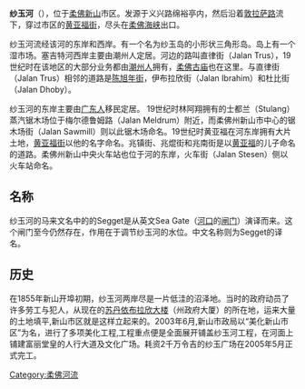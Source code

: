 {{unreferenced|time=2011-10-01T06:02:32+00:00}}
{{Infobox river
| name               = 纱玉河
| name_native        = Sungai Segget
| name_native_lang   = 
| name_other         = 
| name_etymology     = 
<!---------------------- IMAGE & MAP -->
| image              = Segget River.jpg
| image_size         = 250px
| image_caption      = 纱玉河
| map                = 
| map_size           = 
| map_caption        = 
| pushpin_map        = 
| pushpin_map_size   = 
| pushpin_map_caption= 
<!---------------------- LOCATION -->
| subdivision_type1  = 国家
| subdivision_name1  = {{MAS}}
| subdivision_type2  = 州属
| subdivision_name2  = {{flagicon|Johor}} [[柔佛州|柔佛州]]
| subdivision_type3  = 
| subdivision_name3  = 
| subdivision_type4  = 
| subdivision_name4  = 
| subdivision_type5  = 
| subdivision_name5  = 
<!---------------------- PHYSICAL CHARACTERISTICS -->
| length             = {{convert|4.28|km|mi|abbr=on}} 
| width_min          = 
| width_avg          = 
| width_max          = 
| depth_min          = 
| depth_avg          = 
| depth_max          = 
| discharge1_location= 
| discharge1_min     = 
| discharge1_avg     = 
| discharge1_max     = 
<!---------------------- BASIN FEATURES -->
| source1            = [[义兴会|义兴路绵裕亭]]（[[义兴会|义山]]）
| source1_location   = {{flagicon|Johor}} [[柔佛州|柔佛州]][[新山市|新山市]]
| source1_coordinates= 
| source1_elevation  = 
| mouth              = [[柔佛海峡|柔佛海峡]]
| mouth_location     = {{flagicon|Johor}} [[柔佛州|柔佛州]][[新山市|新山市]]
| mouth_coordinates  = 
| mouth_elevation    = 
| progression        = 
| river_system       = 
| basin_size         = 
| tributaries_left   = 
| tributaries_right  = 
| custom_label       = 
| custom_data        = 
| extra              = 
}}

'''纱玉河'''（{{lang-ms|Sungai Segget}}），位于[[柔佛|柔佛]][[新山|新山]]市区。发源于义兴路绵裕亭内，然后沿着[[敦拉萨路|敦拉萨路]]流下，穿过市区的[[黄亚福街|黄亚福街]]，尽头在[[柔佛海峡|柔佛海峡]]出口。

纱玉河流经该河的东岸和西岸。有一个名为纱玉岛的小形状三角形岛。岛上有一个湿市场。塞吉特河西岸主要由潮州人定居。河边的路叫直律街（Jalan Trus），19世纪时在该地区的大部分业务都由[[潮州人|潮州人]]拥有，[[柔佛古庙|柔佛古庙]]也在这里。与直律街（Jalan Trus）相邻的道路是[[陈旭年街|陈旭年街]]，伊布拉欣街（Jalan Ibrahim）和杜比街（Jalan Dhoby）。

纱玉河的东岸主要由[[广东人|广东人]]移民定居。 19世纪时林阿翔拥有的士都兰（Stulang）蒸汽锯木场位于梅尔德鲁姆路（Jalan Meldrum）附近，而柔佛州新山市中心的锯木场街（Jalan Sawmill）则以此锯木场命名。19世纪时黄亚福在河东岸拥有大片土地，[[黄亚福街|黄亚福街]]以他的名字命名。兆镇街、兆焜街和兆南街是以[[黄亚福|黄亚福]]的儿子命名的道路。柔佛州新山中央火车站也位于河的东岸，火车街（Jalan Stesen）侧以火车站命名。

==名称==
纱玉河的马来文名中的的Segget是从英文Sea Gate（[[河口|河口]]的[[闸门|闸门]]）演译而来。这个闸门至今仍然存在，作用在于调节纱玉河的水位。中文名称则为Segget的译名。

==历史==
在1855年新山开埠初期，纱玉河两岸尽是一片低洼的沼泽地。当时的政府动员了许多劳工与犯人，从现在的[[苏丹依布拉欣大楼|苏丹依布拉欣大楼]]（州政府大厦）的所在地，运来大量的土地填平,新山市区就是这样立起来的。2003年6月,新山市政局以“美化新山市区”为名，进行了多项美化工程,工程重点便是全面展开铺盖纱玉河工程，在河面上铺建富丽堂皇的人行大道及文化广场。耗资2千万令吉的纱玉广场在2005年5月正式完工。

{{commons category|Segget River}}

[[Category:柔佛河流|Category:柔佛河流]]
